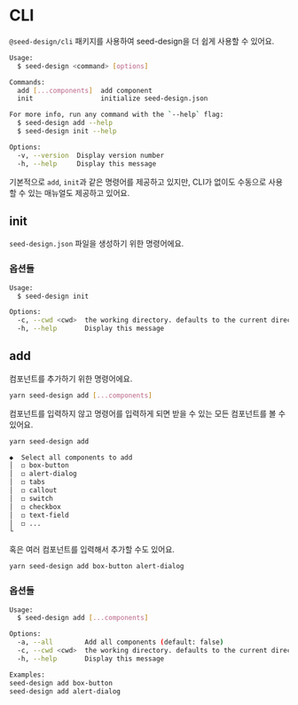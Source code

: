 
# CLI

`@seed-design/cli` 패키지를 사용하여 seed-design을 더 쉽게 사용할 수 있어요.

```sh copy
Usage:
  $ seed-design <command> [options]

Commands:
  add [...components]  add component
  init                 initialize seed-design.json

For more info, run any command with the `--help` flag:
  $ seed-design add --help
  $ seed-design init --help

Options:
  -v, --version  Display version number 
  -h, --help     Display this message
```

기본적으로 `add`, `init`과 같은 명령어를 제공하고 있지만,
CLI가 없이도 수동으로 사용할 수 있는 매뉴얼도 제공하고 있어요.



## init

`seed-design.json` 파일을 생성하기 위한 명령어에요.

<SeedDesignConfiguration />

### 옵션들

```sh copy
Usage:
  $ seed-design init

Options:
  -c, --cwd <cwd>  the working directory. defaults to the current directory. (default: /Users/jeonghyeonsu/Documents/GitHub/seed-design/examples/cli)
  -h, --help       Display this message 
```

## add

컴포넌트를 추가하기 위한 명령어에요.

```sh copy
yarn seed-design add [...components]
```

컴포넌트를 입력하지 않고 명령어를 입력하게 되면 받을 수 있는 모든 컴포넌트를 볼 수 있어요.

```sh copy
yarn seed-design add
```

```sh copy
◆  Select all components to add
│  ◻ box-button
│  ◻ alert-dialog
│  ◻ tabs
│  ◻ callout
│  ◻ switch
│  ◻ checkbox
│  ◻ text-field
│  ◻ ...
└
```

혹은 여러 컴포넌트를 입력해서 추가할 수도 있어요.

```sh copy
yarn seed-design add box-button alert-dialog
```

### 옵션들

```sh copy
Usage:
  $ seed-design add [...components]

Options:
  -a, --all        Add all components (default: false)
  -c, --cwd <cwd>  the working directory. defaults to the current directory. (default: /Users/jeonghyeonsu/Documents/GitHub/seed-design/examples/cli)
  -h, --help       Display this message 

Examples:
seed-design add box-button
seed-design add alert-dialog
```
